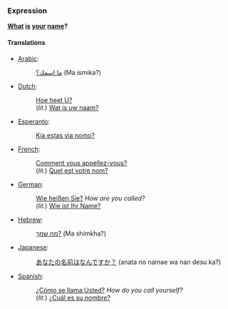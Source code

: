 ===Expression===
'''[[what|What]] [[is]] [[your]] [[name]]?'''

====Translations====
*[[Arabic]]:
*:[[ما اسمك؟]] (Ma ismika?)
*[[Dutch]]:
*:[[Hoe heet U?]]
*:(''lit.'') [[Wat is uw naam?]]
*[[Esperanto]]:
*:[[Kia estas via nomo?]]
*[[French]]: 
*:[[Comment vous appellez-vous?]]
*:(''lit.'') [[Quel est votre nom?]]
*[[German]]: 
*:[[Wie heißen Sie?]] ''How are you called?''
*:(''lit.'') [[Wie ist Ihr Name?]] 
*[[Hebrew]]:
*:[[מה שמך?]] (Ma shimkha?)
*[[Japanese]]:
*:[[あなたの名前はなんですか？]] (anata no namae wa nan desu ka?)
*[[Spanish]]:
*:[[¿Cómo se llama Usted?]] ''How do you call yourself?''
*:(''lit.'') [[¿Cuál es su nombre?]]